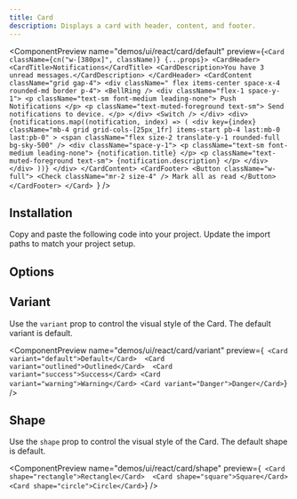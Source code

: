 ```yaml
---
title: Card
description: Displays a card with header, content, and footer.
---
```


<ComponentPreview
  name="demos/ui/react/card/default"
  preview={`<Card className={cn("w-[380px]", className)} {...props}>
  <CardHeader>
    <CardTitle>Notifications</CardTitle>
    <CardDescription>You have 3 unread messages.</CardDescription>
  </CardHeader>
  <CardContent className="grid gap-4">
    <div className=" flex items-center space-x-4 rounded-md border p-4">
      <BellRing />
      <div className="flex-1 space-y-1">
        <p className="text-sm font-medium leading-none">
          Push Notifications
        </p>
        <p className="text-muted-foreground text-sm">
          Send notifications to device.
        </p>
      </div>
      <Switch />
    </div>
    <div>
      {notifications.map((notification, index) => (
        <div
          key={index}
          className="mb-4 grid grid-cols-[25px_1fr] items-start pb-4 last:mb-0 last:pb-0"
        >
          <span className="flex size-2 translate-y-1 rounded-full bg-sky-500" />
          <div className="space-y-1">
            <p className="text-sm font-medium leading-none">
              {notification.title}
            </p>
            <p className="text-muted-foreground text-sm">
              {notification.description}
            </p>
          </div>
        </div>
      ))}
    </div>
  </CardContent>
  <CardFooter>
    <Button className="w-full">
      <Check className="mr-2 size-4" /> Mark all as read
    </Button>
  </CardFooter>
</Card>
`}
/>

## Installation

<Steps>
  <Step>Copy and paste the following code into your project.</Step>
  <ComponentSource
    name={["ui/react/card"]}
    extension={["tsx"]}
  />
  <Step>Update the import paths to match your project setup.</Step>
</Steps>

## Options

## Variant

Use the `variant` prop to control the visual style of the Card. The default variant is default.

<ComponentPreview
  name="demos/ui/react/card/variant"
  preview={`
<Card variant="default">Default</Card> 
<Card variant="outlined">Outlined</Card> 
<Card variant="success">Success</Card>
<Card variant="warning">Warning</Card>
<Card variant="Danger">Danger</Card>`}
/>

## Shape

Use the `shape` prop to control the visual style of the Card. The default shape is default.

<ComponentPreview
  name="demos/ui/react/card/shape"
  preview={`
  <Card shape="rectangle">Rectangle</Card> 
  <Card shape="square">Square</Card> 
  <Card shape="circle">Circle</Card>`}
/>
